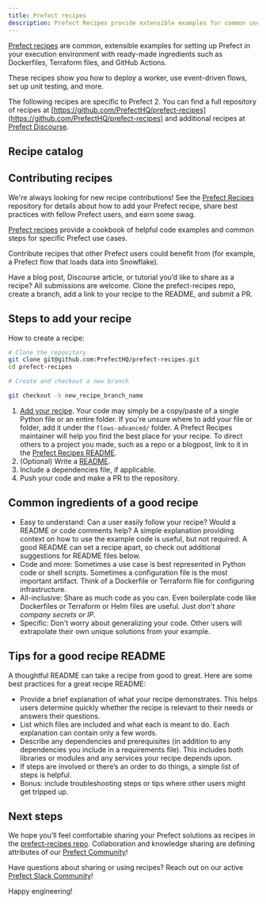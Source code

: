 ```yaml
---
title: Prefect recipes
description: Prefect Recipes provide extensible examples for common use cases.
---
```


[Prefect recipes](https://github.com/PrefectHQ/prefect-recipes) are common, extensible examples for 
setting up Prefect in your execution environment with ready-made ingredients such as Dockerfiles, 
Terraform files, and GitHub Actions.

These recipes show you how to deploy a worker, use event-driven flows, set up unit testing, and more.

The following recipes are specific to Prefect 2. You can find a full repository of recipes at 
[https://github.com/PrefectHQ/prefect-recipes](https://github.com/PrefectHQ/prefect-recipes) 
and additional recipes at [Prefect Discourse](https://discourse.prefect.io/).

## Recipe catalog


## Contributing recipes

We're always looking for new recipe contributions! See the 
[Prefect Recipes](https://github.com/PrefectHQ/prefect-recipes#contributing--swag-) 
repository for details about how to add your Prefect recipe, share best practices with fellow 
Prefect users, and earn some swag.

[Prefect recipes](https://github.com/PrefectHQ/prefect-recipes) provide a cookbook of 
helpful code examples and common steps for specific Prefect use cases.

Contribute recipes that other Prefect users could benefit from (for example, a Prefect flow that 
loads data into Snowflake).

Have a blog post, Discourse article, or tutorial you’d like to share as a recipe? All submissions 
are welcome. Clone the prefect-recipes repo, create a branch, add a link to your recipe to the README, 
and submit a PR.

## Steps to add your recipe

How to create a recipe:

```bash
# Clone the repository
git clone git@github.com:PrefectHQ/prefect-recipes.git
cd prefect-recipes

# Create and checkout a new branch

git checkout -b new_recipe_branch_name
```

1. [Add your recipe](#what-are-the-common-ingredients-of-a-good-recipe). Your code may simply be a 
copy/paste of a single Python file or an entire folder. If you're unsure where to add your file or 
folder, add it under the `flows-advanced/` folder. A Prefect Recipes maintainer will help you find 
the best place for your recipe. To direct others to a project you made, such as a repo or a blogpost, 
link to it in the [Prefect Recipes README](https://github.com/PrefectHQ/prefect-recipes#readme).
2. (Optional) Write a [README](#what-are-some-tips-for-a-good-recipe-readme).
3. Include a dependencies file, if applicable.
4. Push your code and make a PR to the repository.

## Common ingredients of a good recipe

- Easy to understand: Can a user easily follow your recipe? Would a README or code comments help? 
A simple explanation providing context on how to use the example code is useful, but not required. 
A good README can set a recipe apart, so check out additional suggestions for README files below.
- Code and more: Sometimes a use case is best represented in Python code or shell scripts. Sometimes 
a configuration file is the most important artifact. Think of a Dockerfile or Terraform file 
for configuring infrastructure.
- All-inclusive: Share as much code as you can. Even boilerplate code like Dockerfiles or Terraform or 
Helm files are useful. Just *don’t share company secrets or IP*.
- Specific: Don't worry about generalizing your code. Other users will extrapolate their own unique 
solutions from your example.

## Tips for a good recipe README

A thoughtful README can take a recipe from good to great. Here are some best practices for a great 
recipe README:

- Provide a brief explanation of what your recipe demonstrates. This helps users determine quickly 
whether the recipe is relevant to their needs or answers their questions.
- List which files are included and what each is meant to do. Each explanation can contain only a 
few words.
- Describe any dependencies and prerequisites (in addition to any dependencies you include in a 
requirements file). This includes both libraries or modules and any services your recipe depends upon.
- If steps are involved or there’s an order to do things, a simple list of steps is helpful.
- Bonus: include troubleshooting steps or tips where other users might get tripped up.

## Next steps

We hope you’ll feel comfortable sharing your Prefect solutions as recipes in the 
[prefect-recipes repo](https://github.com/PrefectHQ/prefect-recipes#contributions). 
Collaboration and knowledge sharing are defining attributes of our 
[Prefect Community](https://www.prefect.io/slack)! 

Have questions about sharing or using recipes? Reach out on our active 
[Prefect Slack Community](https://www.prefect.io/slack)!

Happy engineering!
